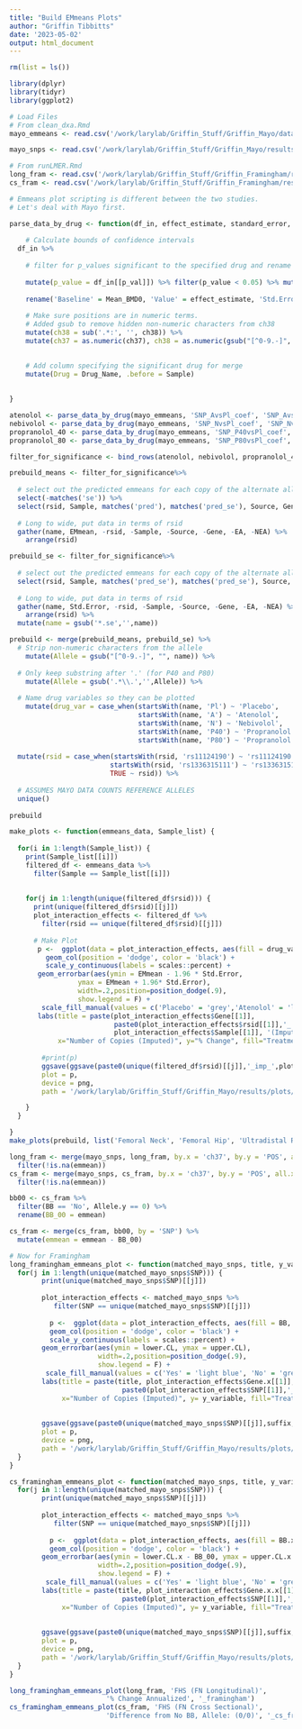 ```yaml
---
title: "Build EMmeans Plots"
author: "Griffin Tibbitts"
date: '2023-05-02'
output: html_document
---
```


```r
rm(list = ls())
```

```r
library(dplyr)
library(tidyr)
library(ggplot2)
```

```r
# Load Files
# From clean_dxa.Rmd
mayo_emmeans <- read.csv('/work/larylab/Griffin_Stuff/Griffin_Mayo/data/cleaned_imputed_dxa.csv')

mayo_snps <- read.csv('/work/larylab/Griffin_Stuff/Griffin_Mayo/results/mayo_snps_list.csv')

# From runLMER.Rmd
long_fram <- read.csv('/work/larylab/Griffin_Stuff/Griffin_Framingham/results/Long_FN_AllSNPs_LMER_emmeans_female.csv')
cs_fram <- read.csv('/work/larylab/Griffin_Stuff/Griffin_Framingham/results/FULL_POWER_CS_FN_AllSNPs_LMER_emmeans_female.csv')
```

```r
# Emmeans plot scripting is different between the two studies. 
# Let's deal with Mayo first.

parse_data_by_drug <- function(df_in, effect_estimate, standard_error, p_val, Drug_Name) {
  
    # Calculate bounds of confidence intervals
  df_in %>%
    
    # filter for p_values significant to the specified drug and rename generic p_value column to 'p_value' and round p_value to     three decimal places
    
    mutate(p_value = df_in[[p_val]]) %>% filter(p_value < 0.05) %>% mutate(p_value = round(p_value, 3)) %>%
    
    rename('Baseline' = Mean_BMD0, 'Value' = effect_estimate, 'Std.Error' = standard_error, 'p' = p_value) %>%
    
    # Make sure positions are in numeric terms.
    # Added gsub to remove hidden non-numeric characters from ch38
    mutate(ch38 = sub('.*:', '', ch38)) %>%
    mutate(ch37 = as.numeric(ch37), ch38 = as.numeric(gsub("[^0-9.-]", "", ch38))) %>%

    
    # Add column specifying the significant drug for merge
    mutate(Drug = Drug_Name, .before = Sample) 
    
    
}

atenolol <- parse_data_by_drug(mayo_emmeans, 'SNP_AvsPl_coef', 'SNP_AvsPl_se', 'SNP_AvsPl_pval', 'Atenolol')
nebivolol <- parse_data_by_drug(mayo_emmeans, 'SNP_NvsPl_coef', 'SNP_NvsPl_se', 'SNP_NvsPl_pval', 'Nebivolol')
propranolol_40 <- parse_data_by_drug(mayo_emmeans, 'SNP_P40vsPl_coef', 'SNP_P40vsPl_se', 'SNP_P40vsPl_pval', 'Propranolol40')
propranolol_80 <- parse_data_by_drug(mayo_emmeans, 'SNP_P80vsPl_coef', 'SNP_P80vsPl_se', 'SNP_P80vsPl_pval', 'Propranolol80')

filter_for_significance <- bind_rows(atenolol, nebivolol, propranolol_40, propranolol_80)
```

```r
prebuild_means <- filter_for_significance%>%
  
  # select out the predicted emmeans for each copy of the alternate allele
  select(-matches('se')) %>%
  select(rsid, Sample, matches('pred'), matches('pred_se'), Source, Gene, EA, NEA)%>%
  
  # Long to wide, put data in terms of rsid 
  gather(name, EMmean, -rsid, -Sample, -Source, -Gene, -EA, -NEA) %>%
    arrange(rsid)

prebuild_se <- filter_for_significance%>%
  
  # select out the predicted emmeans for each copy of the alternate allele
  select(rsid, Sample, matches('pred_se'), matches('pred_se'), Source, Gene, EA, NEA)%>%
  
  # Long to wide, put data in terms of rsid 
  gather(name, Std.Error, -rsid, -Sample, -Source, -Gene, -EA, -NEA) %>%
    arrange(rsid) %>%
  mutate(name = gsub('*.se','',name))

prebuild <- merge(prebuild_means, prebuild_se) %>%
  # Strip non-numeric characters from the allele
    mutate(Allele = gsub("[^0-9.-]", "", name)) %>%
  
  # Only keep substring after '.' (for P40 and P80) 
    mutate(Allele = gsub('.*\\.','',Allele)) %>%
  
  # Name drug variables so they can be plotted
    mutate(drug_var = case_when(startsWith(name, 'Pl') ~ 'Placebo',
                                startsWith(name, 'A') ~ 'Atenolol',
                                startsWith(name, 'N') ~ 'Nebivolol',
                                startsWith(name, 'P40') ~ 'Propranolol 40',
                                startsWith(name, 'P80') ~ 'Propranolol 80')) %>%
  
  mutate(rsid = case_when(startsWith(rsid, 'rs11124190') ~ 'rs11124190',
                         startsWith(rsid, 'rs1336315111') ~ 'rs1336315111',
                         TRUE ~ rsid)) %>%
  
  # ASSUMES MAYO DATA COUNTS REFERENCE ALLELES
  unique()
  
prebuild
```  


```r
make_plots <- function(emmeans_data, Sample_list) {
  
  for(i in 1:length(Sample_list)) {
    print(Sample_list[[i]])
    filtered_df <- emmeans_data %>%
      filter(Sample == Sample_list[[i]])
    
    
    for(j in 1:length(unique(filtered_df$rsid))) {
      print(unique(filtered_df$rsid)[[j]])
      plot_interaction_effects <- filtered_df %>%
        filter(rsid == unique(filtered_df$rsid)[[j]])
      
      # Make Plot
       p <-  ggplot(data = plot_interaction_effects, aes(fill = drug_var, x = Allele, y = EMmean)) +
         geom_col(position = 'dodge', color = 'black') +
         scale_y_continuous(labels = scales::percent) +
       geom_errorbar(aes(ymin = EMmean - 1.96 * Std.Error,
                 ymax = EMmean + 1.96* Std.Error),
                 width=.2,position=position_dodge(.9),
                 show.legend = F) +
        scale_fill_manual(values = c('Placebo' = 'grey','Atenolol' = 'light blue', 'Nebivolol' = 'blue', 'Propranolol 40' = 'light green', 'Propranolol 80' = 'dark green')) +
       labs(title = paste(plot_interaction_effects$Gene[[1]], 
                          paste0(plot_interaction_effects$rsid[[1]],'_', plot_interaction_effects$EA[[1]]),
                          plot_interaction_effects$Sample[[1]], '(Imputed)'),
            x="Number of Copies (Imputed)", y="% Change", fill="Treatment") 
      
        #print(p) 
        ggsave(ggsave(paste0(unique(filtered_df$rsid)[[j]],'_imp_',plot_interaction_effects$Sample[[1]],'.png'),
        plot = p,
        device = png,
        path = '/work/larylab/Griffin_Stuff/Griffin_Mayo/results/plots/'))

    }
  }

}
make_plots(prebuild, list('Femoral Neck', 'Femoral Hip', 'Ultradistal Radius', 'Total Body', 'Lumbar Spine'))
```

```r
long_fram <- merge(mayo_snps, long_fram, by.x = 'ch37', by.y = 'POS', all.x = T) %>%
  filter(!is.na(emmean))
cs_fram <- merge(mayo_snps, cs_fram, by.x = 'ch37', by.y = 'POS', all.x = T) %>%
  filter(!is.na(emmean))

bb00 <- cs_fram %>%
  filter(BB == 'No', Allele.y == 0) %>%
  rename(BB_00 = emmean)

cs_fram <- merge(cs_fram, bb00, by = 'SNP') %>% 
  mutate(emmean = emmean - BB_00)
```

```r
# Now for Framingham
long_framingham_emmeans_plot <- function(matched_mayo_snps, title, y_variable, suffix){
  for(j in 1:length(unique(matched_mayo_snps$SNP))) {
        print(unique(matched_mayo_snps$SNP)[[j]])
    
        plot_interaction_effects <- matched_mayo_snps %>%
           filter(SNP == unique(matched_mayo_snps$SNP)[[j]])
         
          p <-  ggplot(data = plot_interaction_effects, aes(fill = BB, x = Allele.y, y = emmean)) +
          geom_col(position = 'dodge', color = 'black') +
          scale_y_continuous(labels = scales::percent) +
        geom_errorbar(aes(ymin = lower.CL, ymax = upper.CL),
                      width=.2,position=position_dodge(.9),
                      show.legend = F) +
         scale_fill_manual(values = c('Yes' = 'light blue', 'No' = 'grey')) +
        labs(title = paste(title, plot_interaction_effects$Gene.x[[1]], 
                            paste0(plot_interaction_effects$SNP[[1]],'_', plot_interaction_effects$ALT[[1]])),
             x="Number of Copies (Imputed)", y= y_variable, fill="Treatment") 
          
          
        ggsave(ggsave(paste0(unique(matched_mayo_snps$SNP)[[j]],suffix,'.png'),
        plot = p,
        device = png,
        path = '/work/larylab/Griffin_Stuff/Griffin_Mayo/results/plots/'))
  }
}

cs_framingham_emmeans_plot <- function(matched_mayo_snps, title, y_variable, suffix){
  for(j in 1:length(unique(matched_mayo_snps$SNP))) {
        print(unique(matched_mayo_snps$SNP)[[j]])
    
        plot_interaction_effects <- matched_mayo_snps %>%
           filter(SNP == unique(matched_mayo_snps$SNP)[[j]])
         
          p <-  ggplot(data = plot_interaction_effects, aes(fill = BB.x, x = Allele.y.x, y = emmean)) +
          geom_col(position = 'dodge', color = 'black') +
        geom_errorbar(aes(ymin = lower.CL.x - BB_00, ymax = upper.CL.x - BB_00),
                      width=.2,position=position_dodge(.9),
                      show.legend = F) +
         scale_fill_manual(values = c('Yes' = 'light blue', 'No' = 'grey')) +
        labs(title = paste(title, plot_interaction_effects$Gene.x.x[[1]], 
                            paste0(plot_interaction_effects$SNP[[1]],'_', plot_interaction_effects$ALT.x[[1]])),
             x="Number of Copies (Imputed)", y= y_variable, fill="Treatment") 
          
          
        ggsave(ggsave(paste0(unique(matched_mayo_snps$SNP)[[j]],suffix,'.png'),
        plot = p,
        device = png,
        path = '/work/larylab/Griffin_Stuff/Griffin_Mayo/results/plots/'))
  }
}

long_framingham_emmeans_plot(long_fram, 'FHS (FN Longitudinal)',
                        '% Change Annualized', '_framingham')
cs_framingham_emmeans_plot(cs_fram, 'FHS (FN Cross Sectional)',
                        'Difference from No BB, Allele: (0/0)', '_cs_framingham')
```

